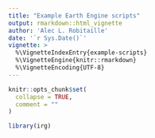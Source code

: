 ```yaml
---
title: "Example Earth Engine scripts"
output: rmarkdown::html_vignette
author: 'Alec L. Robitaille'
date: '`r Sys.Date()`'
vignette: >
  %\VignetteIndexEntry{example-scripts}
  %\VignetteEngine{knitr::rmarkdown}
  %\VignetteEncoding{UTF-8}
---
```


```r
knitr::opts_chunk$set(
  collapse = TRUE,
  comment = ""
)
```

```r
library(irg)
```

